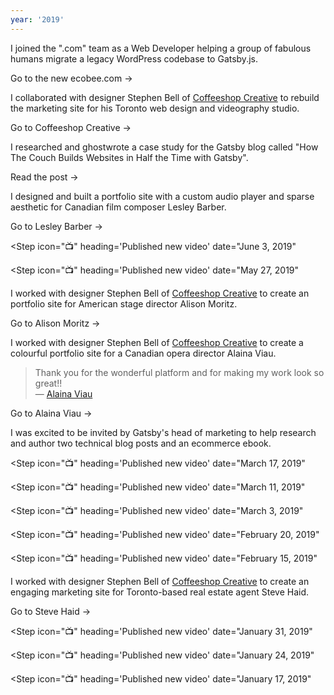 ```yaml
---
year: '2019'
---
```


<Step icon="💼" heading="Joined ecobee, Inc." date="August 15, 2019">

I joined the ".com" team as a Web Developer helping a group of fabulous humans migrate a legacy WordPress codebase to Gatsby.js.

<BlockLink href="https://ecobee.com">Go to the new ecobee.com &rarr;</BlockLink>

</Step>

<Step icon="🚀" heading="Launched coffeeshopcreative.ca" date="August 7, 2019">

I collaborated with designer Stephen Bell of [Coffeeshop Creative](http://coffeeshopcreative.ca) to rebuild the marketing site for his Toronto web design and videography studio.

<BlockLink href="https://www.coffeeshopcreative.ca/">
  Go to Coffeeshop Creative &rarr;
</BlockLink>

</Step>

<Step icon="✍️" heading="Published new post for Gatsby blog" date="June 19, 2019">

I researched and ghostwrote a case study for the Gatsby blog called "How The Couch Builds Websites in Half the Time with Gatsby".

<BlockLink href="https://www.gatsbyjs.com/blog/2019-06-19-how-the-couch-builds-websites-in-half-the-time-with-gatsby/">
  Read the post &rarr;
</BlockLink>

</Step>

<Step icon="🚀" heading="Launched lesleybarber.com" date="June 7, 2019">

I designed and built a portfolio site with a custom audio player and sparse aesthetic for Canadian film composer Lesley Barber.

<BlockLink href="https://www.lesleybarber.com/">
  Go to Lesley Barber &rarr;
</BlockLink>

</Step>

<Step
  icon="📺"
  heading='Published new video'
  date="June 3, 2019"
>

<Card
  title="Using GraphQL with Gatsby"
  blurb="How to write GraphQL queries in a Gatsby project."
  href="https://youtu.be/IaorT4-efuU"
  imageUrl="https://res.cloudinary.com/ooloth/image/upload/v1645718545/mu/gatsby-10-using-graphql-with-gatsby.png"
  imageWidth={2560}
  imageHeight={1440}
/>

</Step>

<Step
  icon="📺"
  heading='Published new video'
  date="May 27, 2019"
>

<Card
  title="Adding Content to a Gatsby Project"
  blurb="The pros and cons of different approaches."
  href="https://youtu.be/MPqEU9ywgW8"
  imageUrl="https://res.cloudinary.com/ooloth/image/upload/v1645718545/mu/gatsby-9-adding-content-to-a-gatsby-project.png"
  imageWidth={2560}
  imageHeight={1440}
/>

</Step>

<Step icon="🚀" heading="Launched alisonmoritz.com" date="May 8, 2019">

I worked with designer Stephen Bell of [Coffeeshop Creative](http://coffeeshopcreative.ca) to create an portfolio site for American stage director Alison Moritz.

<BlockLink href="https://www.alisonmoritz.com">
  Go to Alison Moritz &rarr;
</BlockLink>

</Step>

<Step icon="🚀" heading="Launched alainaviau.com" date="April 9, 2019">

I worked with designer Stephen Bell of [Coffeeshop Creative](http://coffeeshopcreative.ca) to create a colourful portfolio site for a Canadian opera director Alaina Viau.

> Thank you for the wonderful platform and for making my work look so great!!<br /> &mdash; [Alaina Viau](https://www.facebook.com/alaina.viau.3/posts/10101533952315009)

<BlockLink href="https://www.alainaviau.com/">Go to Alaina Viau &rarr;</BlockLink>

</Step>

<Step icon="💼" heading="Contracted as a technical writer by Gatsby, Inc." date="March 22, 2019">

I was excited to be invited by Gatsby's head of marketing to help research and author two technical blog posts and an ecommerce ebook.

</Step>

<Step
  icon="📺"
  heading='Published new video'
  date="March 17, 2019"
>

<Card
  title="Writing CSS-in-JS in a Gatsby Project"
  blurb="How CSS-in-JS libraries like CSS Modules and Styled Components make it easier to safely add and remove styles."
  href="https://youtu.be/RwUn0Trhyyk"
  imageUrl="https://res.cloudinary.com/ooloth/image/upload/v1645718543/mu/gatsby-8-writing-css-in-js-in-a-gatsby-project.png"
  imageWidth={2560}
  imageHeight={1440}
/>

</Step>

<Step
  icon="📺"
  heading='Published new video'
  date="March 11, 2019"
>

<Card
  title="Writing CSS in a Gatsby Project"
  blurb="How to write traditional CSS in a Gatsby project."
  href="https://youtu.be/hAzt8BIwXiE"
  imageUrl="https://res.cloudinary.com/ooloth/image/upload/v1645718543/mu/gatsby-7-writing-css-in-a-gatsby-project.png"
  imageWidth={2560}
  imageHeight={1440}
/>

</Step>

<Step
  icon="📺"
  heading='Published new video'
  date="March 3, 2019"
>

<Card
  title="Wrapping Pages in a Layout Component"
  blurb="How to share common content and styling between pages."
  href="https://youtu.be/dvorpyrTI2g"
  imageUrl="https://res.cloudinary.com/ooloth/image/upload/v1645718544/mu/gatsby-6-wrapping-pages-in-a-layout-component.png"
  imageWidth={2560}
  imageHeight={1440}
/>

</Step>

<Step
  icon="📺"
  heading='Published new video'
  date="February 20, 2019"
>

<Card
  title="Adding Pages to a Gatsby Project"
  blurb="How to add pages to a Gatsby project and navigate between them."
  href="https://youtu.be/ktHshp6SKXc"
  imageUrl="https://res.cloudinary.com/ooloth/image/upload/v1645718544/mu/gatsby-5-adding-pages-to-a-gatsby-project.png"
  imageWidth={2560}
  imageHeight={1440}
/>

</Step>

<Step
  icon="📺"
  heading='Published new video'
  date="February 15, 2019"
>

<Card
  title="Writing HTML in a Gatsby Project"
  blurb="How to use React to split HTML into reusable components."
  href="https://youtu.be/MMFvFtpyoIQ"
  imageUrl="https://res.cloudinary.com/ooloth/image/upload/v1645718543/mu/gatsby-4-writing-html-in-a-gatsby-project.png"
  imageWidth={2560}
  imageHeight={1440}
/>

</Step>

<Step icon="🚀" heading="Launched stevehaid.com" date="February 13, 2019">

I worked with designer Stephen Bell of [Coffeeshop Creative](http://coffeeshopcreative.ca) to create an engaging marketing site for Toronto-based real estate agent Steve Haid.

<BlockLink href="https://www.stevehaid.com/">Go to Steve Haid &rarr;</BlockLink>

</Step>

<Step
  icon="📺"
  heading='Published new video'
  date="January 31, 2019"
>

<Card
  title="Gatsby's Default Files and Folders"
  blurb="What's going on inside each folder in a Gatsby project."
  href="https://youtu.be/o06e7TIJR9Y"
  imageUrl="https://res.cloudinary.com/ooloth/image/upload/v1645718544/mu/gatsby-3-gatsbys-default-files-and-folders.png"
  imageWidth={2560}
  imageHeight={1440}
/>

</Step>

<Step
  icon="📺"
  heading='Published new video'
  date="January 24, 2019"
>

<Card
  title="Starting a New Gatsby Project"
  blurb="How to start a Gatsby project on your computer."
  href="https://youtu.be/afeqjonYgs8"
  imageUrl="https://res.cloudinary.com/ooloth/image/upload/v1645718544/mu/gatsby-2-starting-a-new-gatsby-project.png"
  imageWidth={2560}
  imageHeight={1440}
/>

</Step>

<Step
  icon="📺"
  heading='Published new video'
  date="January 17, 2019"
>

<Card
  title="What is Gatsby?"
  blurb="How Gatsby combines the best features of React and HTML."
  href="https://youtu.be/jAa1wh5ATm0"
  imageUrl="https://res.cloudinary.com/ooloth/image/upload/v1645718543/mu/gatsby-1-what-is-gatsby.png"
  imageWidth={2560}
  imageHeight={1440}
/>

</Step>
